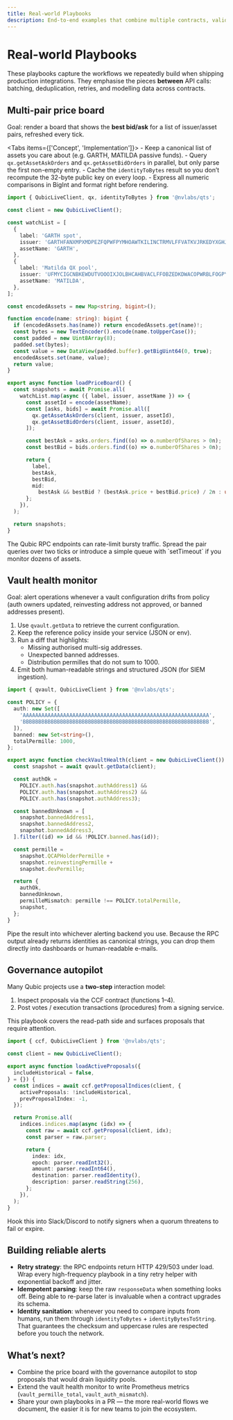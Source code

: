 ```yaml
---
title: Real-world Playbooks
description: End-to-end examples that combine multiple contracts, validation layers, and error-handling strategies.
---
```



# Real-world Playbooks

These playbooks capture the workflows we repeatedly build when shipping production integrations. They emphasise the
pieces **between** API calls: batching, deduplication, retries, and modelling data across contracts.

## Multi-pair price board

Goal: render a board that shows the **best bid/ask** for a list of issuer/asset pairs, refreshed every tick.

<Tabs items={['Concept', 'Implementation']}>
  <Tab value="Concept">
    - Keep a canonical list of assets you care about (e.g. GARTH, MATILDA passive funds).
    - Query `qx.getAssetAskOrders` and `qx.getAssetBidOrders` in parallel, but only parse the first non-empty entry.
    - Cache the `identityToBytes` result so you don’t recompute the 32-byte public key on every loop.
    - Express all numeric comparisons in BigInt and format right before rendering.
  </Tab>
  <Tab value="Implementation">

```ts
import { QubicLiveClient, qx, identityToBytes } from '@nvlabs/qts';

const client = new QubicLiveClient();

const watchList = [
  {
    label: 'GARTH spot',
    issuer: 'GARTHFANXMPXMDPEZFQPWFPYMHOAWTKILINCTRMVLFFVATKVJRKEDYXGHJBF',
    assetName: 'GARTH',
  },
  {
    label: 'Matilda QX pool',
    issuer: 'UFMYCIGCNBKEWDUTVOOOIXJOLBHCAHBVACLFFOBZEDKDWACOPWRBLFOGPYIL',
    assetName: 'MATILDA',
  },
];

const encodedAssets = new Map<string, bigint>();

function encode(name: string): bigint {
  if (encodedAssets.has(name)) return encodedAssets.get(name)!;
  const bytes = new TextEncoder().encode(name.toUpperCase());
  const padded = new Uint8Array(8);
  padded.set(bytes);
  const value = new DataView(padded.buffer).getBigUint64(0, true);
  encodedAssets.set(name, value);
  return value;
}

export async function loadPriceBoard() {
  const snapshots = await Promise.all(
    watchList.map(async ({ label, issuer, assetName }) => {
      const assetId = encode(assetName);
      const [asks, bids] = await Promise.all([
        qx.getAssetAskOrders(client, issuer, assetId),
        qx.getAssetBidOrders(client, issuer, assetId),
      ]);

      const bestAsk = asks.orders.find((o) => o.numberOfShares > 0n);
      const bestBid = bids.orders.find((o) => o.numberOfShares > 0n);

      return {
        label,
        bestAsk,
        bestBid,
        mid:
          bestAsk && bestBid ? (bestAsk.price + bestBid.price) / 2n : undefined,
      };
    }),
  );

  return snapshots;
}
```

  </Tab>
</Tabs>

<Callout type="warning" title="Throttling">
  The Qubic RPC endpoints can rate-limit bursty traffic. Spread the pair queries over two ticks or introduce a simple
  queue with `setTimeout` if you monitor dozens of assets.
</Callout>

## Vault health monitor

Goal: alert operations whenever a vault configuration drifts from policy (auth owners updated, reinvesting address not
approved, or banned addresses present).

1. Use `qvault.getData` to retrieve the current configuration.
2. Keep the reference policy inside your service (JSON or env).
3. Run a diff that highlights:
   - Missing authorised multi-sig addresses.
   - Unexpected banned addresses.
   - Distribution permilles that do not sum to 1000.
4. Emit both human-readable strings and structured JSON (for SIEM ingestion).

```ts
import { qvault, QubicLiveClient } from '@nvlabs/qts';

const POLICY = {
  auth: new Set([
    'AAAAAAAAAAAAAAAAAAAAAAAAAAAAAAAAAAAAAAAAAAAAAAAAAAAAAAAAAAAA',
    'BBBBBBBBBBBBBBBBBBBBBBBBBBBBBBBBBBBBBBBBBBBBBBBBBBBBBBBBBBBB',
  ]),
  banned: new Set<string>(),
  totalPermille: 1000,
};

export async function checkVaultHealth(client = new QubicLiveClient()) {
  const snapshot = await qvault.getData(client);

  const authOk =
    POLICY.auth.has(snapshot.authAddress1) &&
    POLICY.auth.has(snapshot.authAddress2) &&
    POLICY.auth.has(snapshot.authAddress3);

  const bannedUnknown = [
    snapshot.bannedAddress1,
    snapshot.bannedAddress2,
    snapshot.bannedAddress3,
  ].filter((id) => id && !POLICY.banned.has(id));

  const permille =
    snapshot.QCAPHolderPermille +
    snapshot.reinvestingPermille +
    snapshot.devPermille;

  return {
    authOk,
    bannedUnknown,
    permilleMismatch: permille !== POLICY.totalPermille,
    snapshot,
  };
}
```

Pipe the result into whichever alerting backend you use. Because the RPC output already returns identities as canonical
strings, you can drop them directly into dashboards or human-readable e-mails.

## Governance autopilot

Many Qubic projects use a **two-step** interaction model:

1. Inspect proposals via the CCF contract (functions 1–4).
2. Post votes / execution transactions (procedures) from a signing service.

This playbook covers the read-path side and surfaces proposals that require attention.

```ts
import { ccf, QubicLiveClient } from '@nvlabs/qts';

const client = new QubicLiveClient();

export async function loadActiveProposals({
  includeHistorical = false,
} = {}) {
  const indices = await ccf.getProposalIndices(client, {
    activeProposals: !includeHistorical,
    prevProposalIndex: -1,
  });

  return Promise.all(
    indices.indices.map(async (idx) => {
      const raw = await ccf.getProposal(client, idx);
      const parser = raw.parser;

      return {
        index: idx,
        epoch: parser.readInt32(),
        amount: parser.readInt64(),
        destination: parser.readIdentity(),
        description: parser.readString(256),
      };
    }),
  );
}
```

Hook this into Slack/Discord to notify signers when a quorum threatens to fail or expire.

## Building reliable alerts

- **Retry strategy**: the RPC endpoints return HTTP 429/503 under load. Wrap every high-frequency playbook in a tiny
  retry helper with exponential backoff and jitter.
- **Idempotent parsing**: keep the raw `responseData` when something looks off. Being able to re-parse later is invaluable
  when a contract upgrades its schema.
- **Identity sanitation**: whenever you need to compare inputs from humans, run them through `identityToBytes` +
  `identityBytesToString`. That guarantees the checksum and uppercase rules are respected before you touch the network.

## What’s next?

- Combine the price board with the governance autopilot to stop proposals that would drain liquidity pools.
- Extend the vault health monitor to write Prometheus metrics (`vault_permille_total`, `vault_auth_mismatch`).
- Share your own playbooks in a PR — the more real-world flows we document, the easier it is for new teams to join the ecosystem.
